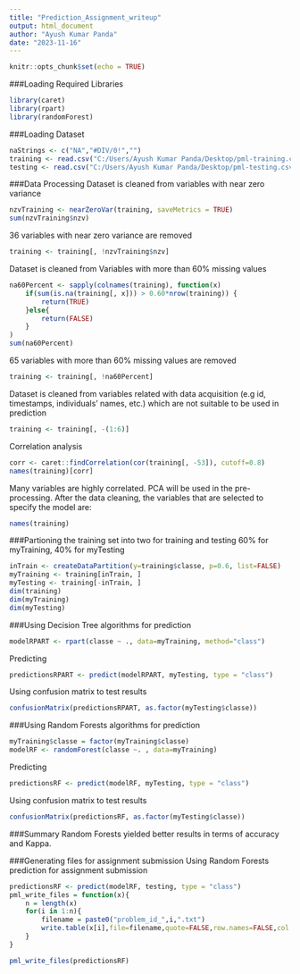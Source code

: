 ---
title: "Prediction_Assignment_writeup"
output: html_document
author: "Ayush Kumar Panda"
date: "2023-11-16"
---

```{r setup, include=FALSE}
knitr::opts_chunk$set(echo = TRUE)
```
###Loading Required Libraries
```{r, echo=TRUE}
library(caret)
library(rpart)
library(randomForest)
```

###Loading Dataset
```{r, echo=TRUE}
naStrings <- c("NA","#DIV/0!","")
training <- read.csv("C:/Users/Ayush Kumar Panda/Desktop/pml-training.csv", na.strings=naStrings)
testing <- read.csv("C:/Users/Ayush Kumar Panda/Desktop/pml-testing.csv", na.strings=naStrings)
```

###Data Processing
Dataset is cleaned from variables with near zero variance
```{r, echo=TRUE}
nzvTraining <- nearZeroVar(training, saveMetrics = TRUE)
sum(nzvTraining$nzv)
```
36 variables with near zero variance are removed
```{r, echo=TRUE}
training <- training[, !nzvTraining$nzv]
```
Dataset is cleaned from Variables with more than 60% missing values
```{r, echo=TRUE}
na60Percent <- sapply(colnames(training), function(x) 
    if(sum(is.na(training[, x])) > 0.60*nrow(training)) {
        return(TRUE)
    }else{
        return(FALSE)
    }
)
sum(na60Percent)
```
65 variables with more than 60% missing values are removed
```{r, echo=TRUE}
training <- training[, !na60Percent]
```
Dataset is cleaned from variables related with data acquisition (e.g id, timestamps, individuals' names, etc.) which are not suitable to be used in prediction
```{r, echo=TRUE}
training <- training[, -(1:6)]
```
Correlation analysis
```{r, echo=TRUE}
corr <- caret::findCorrelation(cor(training[, -53]), cutoff=0.8)
names(training)[corr]
```
Many variables are highly correlated. PCA will be used in the pre-processing. After the data cleaning, the variables that are selected to specify the model are:
```{r, echo=TRUE}
names(training)
```
###Partioning the training set into two for training and testing
60% for myTraining, 40% for myTesting
```{r, echo=TRUE}
inTrain <- createDataPartition(y=training$classe, p=0.6, list=FALSE)
myTraining <- training[inTrain, ] 
myTesting <- training[-inTrain, ]
dim(training)
dim(myTraining) 
dim(myTesting)
```

###Using Decision Tree algorithms for prediction 
```{r, echo=TRUE}
modelRPART <- rpart(classe ~ ., data=myTraining, method="class")
```
Predicting
```{r, echo=TRUE}
predictionsRPART <- predict(modelRPART, myTesting, type = "class")
```
Using confusion matrix to test results
```{r, echo=TRUE}
confusionMatrix(predictionsRPART, as.factor(myTesting$classe))
```
###Using Random Forests algorithms for prediction
```{r, echo=TRUE}
myTraining$classe = factor(myTraining$classe)
modelRF <- randomForest(classe ~. , data=myTraining)
```
Predicting
```{r, echo=TRUE}
predictionsRF <- predict(modelRF, myTesting, type = "class")
```
Using confusion matrix to test results
```{r, echo=TRUE}
confusionMatrix(predictionsRF, as.factor(myTesting$classe))
```
###Summary
Random Forests yielded better results in terms of accuracy and Kappa.
  
###Generating files for assignment submission
Using Random Forests prediction for assignment submission
```{r, echo=TRUE}
predictionsRF <- predict(modelRF, testing, type = "class")
pml_write_files = function(x){
    n = length(x)
    for(i in 1:n){
        filename = paste0("problem_id_",i,".txt")
        write.table(x[i],file=filename,quote=FALSE,row.names=FALSE,col.names=FALSE)
    }
}

pml_write_files(predictionsRF)
```
  